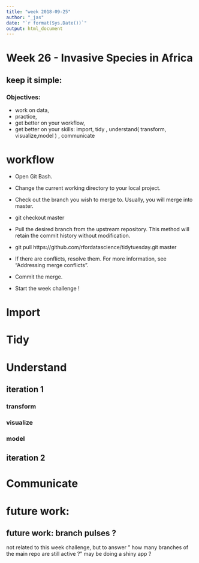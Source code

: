 ```yaml
---
title: "week 2018-09-25"
author: "_jas"
date: "`r format(Sys.Date())`"
output: html_document
---
```


# Week 26 - Invasive Species in Africa

## keep it simple:

### Objectives: 

* work on data, 
* practice, 
* get better on your workflow,
* get better on your skills: import, tidy , understand( transform, visualize,model ) , communicate

# workflow

* Open Git Bash.

* Change the current working directory to your local project.

* Check out the branch you wish to merge to. Usually, you will merge into master.

* git checkout master

* Pull the desired branch from the upstream repository. This method will retain the commit history without modification.

* git pull https://github.com/rfordatascience/tidytuesday.git master

* If there are conflicts, resolve them. For more information, see "Addressing merge conflicts".

* Commit the merge.

* Start the week challenge !



# Import

# Tidy

# Understand

## iteration 1

### transform

### visualize

### model

## iteration 2

# Communicate


# future work: 

## future work: branch pulses ? 

not related to this week challenge, but to answer " how many branches of the main repo are still active ?"
may be doing a shiny app ?
